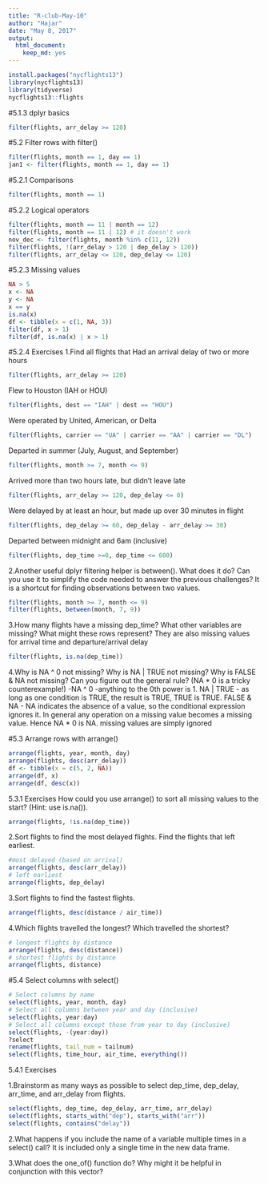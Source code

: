 ```yaml
---
title: "R-club-May-10"
author: "Hajar"
date: "May 8, 2017"
output: 
  html_document: 
    keep_md: yes
---
```

```r
install.packages("nycflights13")
library(nycflights13)
library(tidyverse)
nycflights13::flights

```

#5.1.3 dplyr basics

```r
filter(flights, arr_delay >= 120)

```

#5.2 Filter rows with filter()

```r
filter(flights, month == 1, day == 1)
jan1 <- filter(flights, month == 1, day == 1)

```

#5.2.1 Comparisons

```r
filter(flights, month == 1)

```

#5.2.2 Logical operators
```r
filter(flights, month == 11 | month == 12)
filter(flights, month == 11 | 12) # it doesn't work
nov_dec <- filter(flights, month %in% c(11, 12))
filter(flights, !(arr_delay > 120 | dep_delay > 120))
filter(flights, arr_delay <= 120, dep_delay <= 120)

```

#5.2.3 Missing values

```r
NA > 5
x <- NA
y <- NA
x == y
is.na(x)
df <- tibble(x = c(1, NA, 3))
filter(df, x > 1)
filter(df, is.na(x) | x > 1)

```

#5.2.4 Exercises
1.Find all flights that
Had an arrival delay of two or more hours

```r
filter(flights, arr_delay >= 120)
```
Flew to Houston (IAH or HOU)
```r
filter(flights, dest == "IAH" | dest == "HOU")
```
Were operated by United, American, or Delta
```r
filter(flights, carrier == "UA" | carrier == "AA" | carrier == "DL")
```
Departed in summer (July, August, and September)
```r
filter(flights, month >= 7, month <= 9)
```
Arrived more than two hours late, but didn’t leave late
```r
filter(flights, arr_delay >= 120, dep_delay <= 0)
```
Were delayed by at least an hour, but made up over 30 minutes in flight
```r
filter(flights, dep_delay >= 60, dep_delay - arr_delay >= 30)

```
Departed between midnight and 6am (inclusive)
```r
filter(flights, dep_time >=0, dep_time <= 600)

```
2.Another useful dplyr filtering helper is between(). What does it do? Can you use it to simplify the code needed to answer the previous challenges?
It is a shortcut for finding observations between two values.
```r
filter(flights, month >= 7, month <= 9)
filter(flights, between(month, 7, 9))

```

3.How many flights have a missing dep_time? What other variables are missing? What might these rows represent?
They are also missing values for arrival time and departure/arrival delay
```r
filter(flights, is.na(dep_time))

```

4.Why is NA ^ 0 not missing? Why is NA | TRUE not missing? Why is FALSE & NA not missing? Can you figure out the general rule? (NA * 0 is a tricky counterexample!)
-NA ^ 0 -anything to the 0th power is 1.
NA | TRUE - as long as one condition is TRUE, the result is TRUE, TRUE is  TRUE.
FALSE & NA - NA indicates the absence of a value, so the conditional expression ignores it.
In general any operation on a missing value becomes a missing value. Hence NA * 0 is NA.
missing values are simply ignored

#5.3 Arrange rows with arrange()

```r
arrange(flights, year, month, day)
arrange(flights, desc(arr_delay))
df <- tibble(x = c(5, 2, NA))
arrange(df, x)
arrange(df, desc(x))

```
5.3.1 Exercises
How could you use arrange() to sort all missing values to the start? (Hint: use is.na()).

```r
arrange(flights, !is.na(dep_time))

```

2.Sort flights to find the most delayed flights. Find the flights that left earliest.
```r
#most delayed (based on arrival)
arrange(flights, desc(arr_delay))
# left earliest
arrange(flights, dep_delay)

```

3.Sort flights to find the fastest flights.
```r
arrange(flights, desc(distance / air_time))

```
4.Which flights travelled the longest? Which travelled the shortest?
```r
# longest flights by distance
arrange(flights, desc(distance))
# shortest flights by distance
arrange(flights, distance)

```
#5.4 Select columns with select()

```r
# Select columns by name
select(flights, year, month, day)
# Select all columns between year and day (inclusive)
select(flights, year:day)
# Select all columns except those from year to day (inclusive)
select(flights, -(year:day))
?select
rename(flights, tail_num = tailnum)
select(flights, time_hour, air_time, everything())

```
5.4.1 Exercises

1.Brainstorm as many ways as possible to select dep_time, dep_delay, arr_time, and arr_delay from flights.
```r
select(flights, dep_time, dep_delay, arr_time, arr_delay)
select(flights, starts_with("dep"), starts_with("arr"))
select(flights, contains("delay"))

```
2.What happens if you include the name of a variable multiple times in a select() call?
It is included only a single time in the new data frame.

3.What does the one_of() function do? Why might it be helpful in conjunction with this vector?
```r

```

